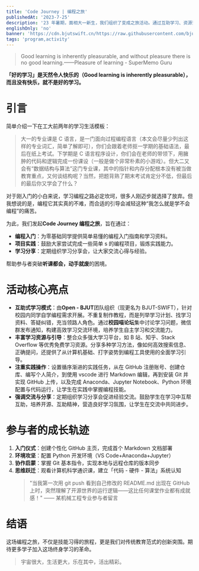 ```yaml
---
title: 'Code Journey | 编程之旅'
publishedAt: '2023-7-25'
description: '23 年暑期，面相大一新生，我们组织了变成之旅活动。通过互助学习、资源整合与渐进实践，帮助编程初学者跨越理论到实践的鸿沟，培养自主学习及协作能力，带领他们走上编程之旅。'
englishOnly: 'no'
banner: 'https://cdn.bjutswift.cn/https://raw.githubusercontent.com/bjut-swift/swift-image-hosting/main/swift-nest/blog/2023-code-journy/code%20journey%20banner.png'
tags: 'program,activity'
---
```


> Good learning is inherently pleasurable, and without pleasure there is no good learning.——Pleasure of learning - SuperMemo Guru

**「好的学习」是天然令人快乐的（Good learning is inherently pleasurable），而且没有快乐，就不是好的学习。**

# 引言

简单介绍一下在工大前两年的学习生活模板：

> 大一的专业课是 C 语言，是一门面向过程编程语言（本文会尽量少列出这样的专业词汇，简单了解即可），你们会跟着老师抠一学期的基础语法，最后在纸上考试。下学期是 C 语言程序设计，你们会在老师的带领下，用臃肿的代码和逻辑完成一份课设（一般是做个非常朴素的小游戏）。但大二又会有“数据结构与算法”这门专业课，其中的指针和内存分配根本没有被当做教育重点，又何谈结构呢？当然，把题背熟了期末考试肯定分不低，但最后的最后你又学会了什么？

对于刚入门的小白来说，学习编程之路必定坎坷，很多人刚迈步就选择了放弃。但我想说的是，编程它其实真的不难，而合适的引导会减轻这种“我怎么就是学不会编程”的痛苦。

为此，我们发起**Code Journey 编程之旅**，旨在通过：

- **编程入门**：为零基础同学提供简单易懂的编程入门指南和学习资料。
- **项目实践**：鼓励大家尝试完成一些简单 s 的编程项目，锻炼实践能力。
- **学习分享**：定期组织学习分享会，让大家交流心得与经验。

帮助参与者突破**听课都会，动手就废**的困境。

# 活动核心亮点

- **互助式学习模式**：由**Open - BJUT**团队组织（现更名为 BJUT-SWIFT），针对校园内同学自学编程需求开展。不重复制作教程，而是列举学习计划、找学习资料、答疑纠错，充当领路人角色。通过**校园喵论坛**集中讨论学习问题，微信群发布通知，构建高效学习交流环境，培养学生自主学习和交流能力。
- **丰富学习资源与引导**：整合众多强大学习平台，如 B 站、知乎、Stack Overflow 等优秀免费学习资源。分享多种学习方法，像如何高效搜索信息、正确提问，还提供了从计算机基础、打字姿势到编程工具使用的全面学习引导。
- **注重实践操作**：设置循序渐进的实践任务，从在 GitHub 注册账号、创建仓库、编写个人简介，到使用 vscode 进行 Markdown 编辑，再到安装 Git 并实现 GitHub 上传，以及完成 Anaconda、Jupyter Notebook、Python 环境配置与代码运行，让学生在实践中掌握编程技能。
- **强调交流与分享**：定期组织学习分享会促进经验交流。鼓励学生在学习中互帮互助，培养开源、互助精神，营造良好学习氛围，让学生在交流中共同进步。

# 参与者的成长轨迹

1. **入门仪式**：创建个性化 GitHub 主页，完成首个 Markdown 文档部署
2. **环境攻坚**：配置 Python 开发环境（VS Code+Anaconda+Jupyter）
3. **协作启蒙**：掌握 Git 基本指令，实现本地与远程仓库的版本同步
4. **思维跃迁**：观看计算机科学通识课，建立「代码 - 硬件 - 算法」系统认知
   > "当我第一次用 git push 看到自己修改的 README.md 出现在 GitHub 上时，突然理解了开源世界的运行逻辑——这比任何课堂作业都有成就感！"
   > —— 某机械工程专业参与者留言

# 结语

这场编程之旅，不仅是技能习得的旅程，更是我们对传统教育范式的创新突围。期待更多学子加入这场终身学习的革命。

> 宇宙很大，生活更大，乐在其中，活出精彩。
